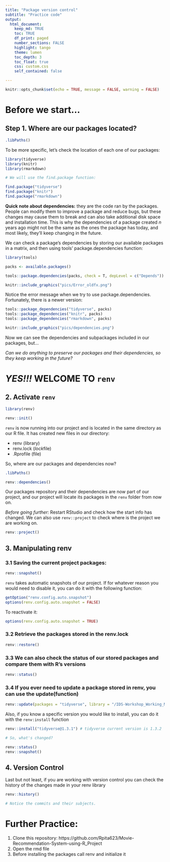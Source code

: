 ```yaml
---
title: "Package version control"
subtitle: "Practice code"
output: 
  html_document:
    keep_md: TRUE
    toc: TRUE
    df_print: paged
    number_sections: FALSE
    highlight: tango
    theme: lumen
    toc_depth: 3
    toc_float: true
    css: custom.css 
    self_contained: false

---
```


```r
knitr::opts_chunk$set(echo = TRUE, message = FALSE, warning = FALSE)
```

# Before we start...

## Step 1. Where are our packages located?

```r

.libPaths()

```

To be more specific, let's check the location of each one of our packages:

```r

library(tidyverse) 
library(knitr) 
library(rmarkdown)

# We will use the find.package function:

find.package("tidyverse") 
find.package("knitr")
find.package("rmarkdown")

```

**Quick note about dependencies:** they are the code ran by the packages. People can modify them to improve a package and reduce bugs, but these changes may cause them to break and can also take additional disk space and installation time. This is why the dependencies of a package created *n* years ago might not be the same as the ones the package has today, and most likely, they'll keep changing in the future.

We can check a package's dependencies by storing our available packages in a matrix, and then using tools' package.dependencies function:

```r

library(tools)

packs <- available.packages()

tools::package.dependencies(packs, check = T, depLevel = c("Depends"))

```

```r
knitr::include_graphics("pics/Error_oldfx.png")
```

Notice the error message when we try to use package.dependencies. Fortunately, there is a newer version:

```r

tools::package_dependencies("tidyverse", packs) 
tools::package_dependencies("knitr", packs) 
tools::package_dependencies("rmarkdown", packs)

```
```r
knitr::include_graphics("pics/dependencies.png")
```

Now we can see the dependencies and subpackages included in our packages, but...

*Can we do anything to preserve our packages and their dependencies, so they keep working in the future?*

# ***YES!!!*** **WELCOME TO `renv`**

## 2. Activate `renv`

```r

library(renv)

renv::init()

```

`renv` is now running into our project and is located in the same directory as our R file. It has created new files in our directory:

-   renv (library)
-   renv.lock (*lock*file)
-   .Rprofile (file)

So, where are our packages and dependencies now?

```r

.libPaths()

renv::dependencies()

```

Our packages repository and their dependencies are now part of our project, and our project will locate its packages in the `renv` folder from now on. 

*Before going further:* Restart RStudio and check how the start info has changed. We can also use `renv::project` to check where is the project we are working on.

```r

renv::project()

```

## 3. Manipulating renv

### 3.1 Saving the current project packages:

```r

renv::snapshot()

```

`renv` takes automatic snapshots of our project. If for whatever reason you would need to disable it, you can do it with the following function:

```r

getOption("renv.config.auto.snapshot") 
options(renv.config.auto.snapshot = FALSE)

```

To reactivate it:

```r

options(renv.config.auto.snapshot = TRUE)

```

### 3.2 Retrieve the packages stored in the renv.lock

```r

renv::restore()

```

### 3.3 We can also check the status of our stored packages and compare them with R's versions

```r

renv::status()

```


### 3.4 If you ever need to update a package stored in renv, you can use the update(function)

```r

renv::update(packages = "tidyverse", library = "/IDS-Workshop_Working_Material.Rproj/renv/library/R-4.2/x86_64-w64-mingw32")

```

Also, if you know a specific version you would like to install, you can do it with the `renv:install` function

```r

renv::install("tidyverse@1.3.1") # tidyverse current version is 1.3.2

# So, what's changed?

renv::status() 
renv::snapshot()

```

## 4. Version Control

Last but not least, if you are working with version control you can check the history of the changes made in your renv library

```r

renv::history()

# Notice the commits and their subjects.

```

# Further Practice:

1. Clone this repository: https://github.com/Rpita623/Movie-Recommendation-System-using-R_Project
2. Open the rmd file
3. Before installing the packages call renv and initialize it
